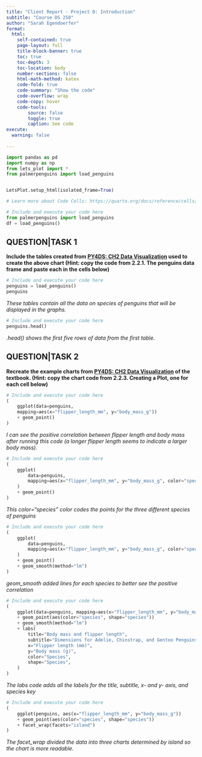 ```yaml
---
title: "Client Report - Project 0: Introduction"
subtitle: "Course DS 250"
author: "Sarah Egendoerfer"
format:
  html:
    self-contained: true
    page-layout: full
    title-block-banner: true
    toc: true
    toc-depth: 3
    toc-location: body
    number-sections: false
    html-math-method: katex
    code-fold: true
    code-summary: "Show the code"
    code-overflow: wrap
    code-copy: hover
    code-tools:
        source: false
        toggle: true
        caption: See code
execute: 
  warning: false
    
---
```


```python
import pandas as pd
import numpy as np
from lets_plot import *
from palmerpenguins import load_penguins


LetsPlot.setup_html(isolated_frame=True)
```


```python
# Learn more about Code Cells: https://quarto.org/docs/reference/cells/cells-jupyter.html

# Include and execute your code here
from palmerpenguins import load_penguins
df = load_penguins()
```

## QUESTION|TASK 1

__Include the tables created from [PY4DS: CH2 Data Visualization](https://aeturrell.github.io/python4DS/data-visualise.html) used to create the above chart (Hint: copy the code from 2.2.1. The penguins data frame and paste each in the cells below)__


```python
# Include and execute your code here
penguins = load_penguins()
penguins

```

_These tables contain all the data on species of penguins that will be displayed in the graphs._

```python
# Include and execute your code here
penguins.head()

```
_.head() shows the first five rows of data from the first table._

## QUESTION|TASK 2

__Recreate the example charts from [PY4DS: CH2 Data Visualization](https://aeturrell.github.io/python4DS/data-visualise.html) of the textbook. (Hint: copy the chart code from 2.2.3. Creating a Plot, one for each cell below)__


```python
# Include and execute your code here
(
    ggplot(data=penguins, 
    mapping=aes(x="flipper_length_mm", y="body_mass_g"))
    + geom_point()
)
```
_I can see the positive correlation between flipper length and body mass after running this code (a longer flipper length seems to indicate a larger body mass)._

```python
# Include and execute your code here
(
    ggplot(
        data=penguins,
        mapping=aes(x="flipper_length_mm", y="body_mass_g", color="species"),
    )
    + geom_point()
)
```
_This color="species" color codes the points for the three different species of penguins_

```python
# Include and execute your code here
(
    ggplot(
        data=penguins,
        mapping=aes(x="flipper_length_mm", y="body_mass_g", color="species"),
    )
    + geom_point()
    + geom_smooth(method="lm")
)
```
_geom_smooth added lines for each species to better see the positive correlation_

```python
# Include and execute your code here
(
    ggplot(data=penguins, mapping=aes(x="flipper_length_mm", y="body_mass_g"))
    + geom_point(aes(color="species", shape="species"))
    + geom_smooth(method="lm")
    + labs(
        title="Body mass and flipper length",
        subtitle="Dimensions for Adelie, Chinstrap, and Gentoo Penguins",
        x="Flipper length (mm)",
        y="Body mass (g)",
        color="Species",
        shape="Species",
    )
)
```
_The labs code adds all the labels for the title, subtitle, x- and y- axis, and species key_


```python
# Include and execute your code here
(
    ggplot(penguins, aes(x="flipper_length_mm", y="body_mass_g"))
    + geom_point(aes(color="species", shape="species"))
    + facet_wrap(facets="island")
)
```
_The facet_wrap divided the data into three charts determined by island so the chart is more readable._